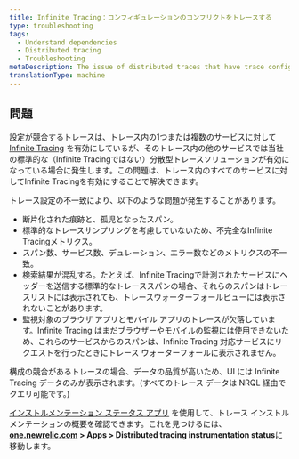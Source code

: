 ```yaml
---
title: Infinite Tracing：コンフィギュレーションのコンフリクトをトレースする
type: troubleshooting
tags:
  - Understand dependencies
  - Distributed tracing
  - Troubleshooting
metaDescription: The issue of distributed traces that have trace configuration conflicts (some services having Infinite Tracing and some have standard tracing).
translationType: machine
---
```


## 問題

設定が競合するトレースは、トレース内の1つまたは複数のサービスに対して [Infinite Tracing](/docs/understand-dependencies/distributed-tracing/infinite-tracing/introduction-infinite-tracing) を有効にしているが、そのトレース内の他のサービスでは当社の標準的な（Infinite Tracingではない）分散型トレースソリューションが有効になっている場合に発生します。この問題は、トレース内のすべてのサービスに対してInfinite Tracingを有効にすることで解決できます。

トレース設定の不一致により、以下のような問題が発生することがあります。

* 断片化された痕跡と、孤児となったスパン。
* 標準的なトレースサンプリングを考慮していないため、不完全なInfinite Tracingメトリクス。
* スパン数、サービス数、デュレーション、エラー数などのメトリクスの不一致。
* 検索結果が混乱する。たとえば、Infinite Tracingで計測されたサービスにヘッダーを送信する標準的なトレーススパンの場合、それらのスパンはトレースリストには表示されても、トレースウォーターフォールビューには表示されないことがあります。
* 監視対象のブラウザ アプリとモバイル アプリのトレースが欠落しています。Infinite Tracing はまだブラウザーやモバイルの監視には使用できないため、これらのサービスからのスパンは、Infinite Tracing 対応サービスにリクエストを行ったときにトレース ウォーターフォールに表示されません。

構成の競合があるトレースの場合、データの品質が高いため、UI には Infinite Tracing データのみが表示されます。(すべてのトレース データは NRQL 経由でクエリ可能です。)

[インストルメンテーション ステータス アプリ](https://one.newrelic.com/dt-setup-assistant) を使用して、トレース インストルメンテーションの概要を確認できます。これを見つけるには、 **[one.newrelic.com](https://one.newrelic.com/all-capabilities) > Apps > Distributed tracing instrumentation status**に移動します。